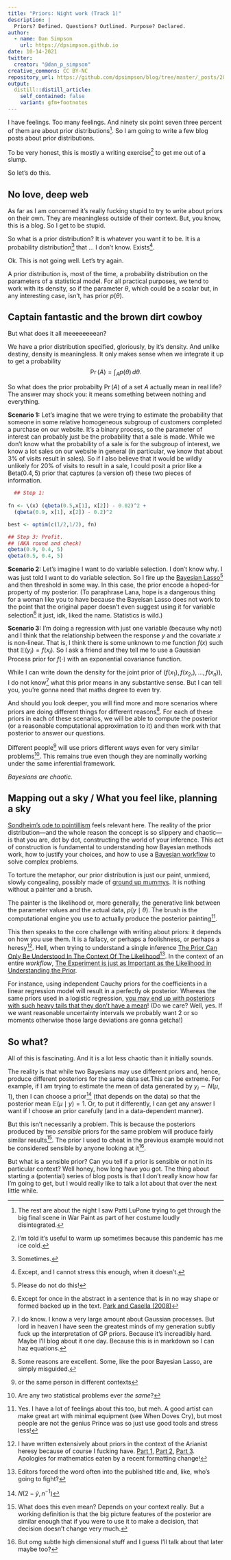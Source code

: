 ```yaml
---
title: "Priors: Night work (Track 1)"
description: |
  Priors? Defined. Questions? Outlined. Purpose? Declared.
author:
  - name: Dan Simpson
    url: https://dpsimpson.github.io
date: 10-14-2021
twitter:
  creator: "@dan_p_simpson"
creative_commons: CC BY-NC
repository_url: https://github.com/dpsimpson/blog/tree/master/_posts/2021-10-14-priors1
output:
  distill::distill_article:
    self_contained: false
    variant: gfm+footnotes 
---
```


I have feelings. Too many feelings. And ninety six point seven three percent of them are about prior distributions^[The rest are about the night I saw Patti LuPone trying to get through the big final scene in War Paint as part of her costume loudly disintegrated.]. So I am going to write a few blog posts about prior distributions. 

To be very honest, this is mostly a writing exercise^[I'm told it's useful to warm up sometimes because this pandemic has me ice cold.] to get me out of a slump. 

So let's do this.

## No love, deep web

As far as I am concerned it's really fucking stupid to try to write about priors on their own. They are meaningless outside of their context. But, you know, this is a blog. So I get to be stupid.

So what is a prior distribution? It is whatever you want it to be. It is a probability distribution^[Sometimes.] that ... I don't know. Exists^[Except, and I cannot stress this enough, when it doesn't.].

Ok. This is not going well. Let's try again.

A prior distribution is, most of the time, a probability distribution on the parameters of a statistical model. For all practical purposes, we tend to work with its density, so if the parameter $\theta$, which could be a scalar but, in any interesting case, isn't, has prior $p(\theta)$.

## Captain fantastic and the brown dirt cowboy

But what does it all meeeeeeeean?

We have a prior distribution specified, gloriously, by it's density. And unlike destiny, density is meaningless. It only makes sense when we integrate it up to get a probability $$
\Pr(A) = \int_A p(\theta)\,d\theta.
$$

So what does the prior probabilty $\Pr(A)$ of a set $A$ actually mean in real life? The answer may shock you: it means something between nothing and everything.

**Scenario 1:** Let's imagine that we were trying to estimate the probability that someone in some relative homogeneous subgroup of customers completed a purchase on our website. It's a binary process, so the parameter of interest can probably just be the probability that a sale is made. While we don't know what the probability of a sale is for the subgroup of interest, we know a lot sales on our website in general (in particular, we know that about 3% of visits result in sales). So if I also believe that it would be wildly unlikely for 20% of visits to result in a sale, I could posit a prior like a $\text{Beta}(0.4,5)$ prior that captures (a version of) these two pieces of information.

```r
  ## Step 1: 
  
fn <- \(x) (qbeta(0.5,x[1], x[2]) - 0.02)^2 + 
  (qbeta(0.9, x[1], x[2]) - 0.2)^2

best <- optim(c(1/2,1/2), fn)

## Step 3: Profit.
## (AKA round and check)
qbeta(0.9, 0.4, 5)
qbeta(0.5, 0.4, 5)
```

**Scenario 2:** Let's imagine I want to do variable selection. I don't know why. I was just told I want to do variable selection. So I fire up the [Bayesian Lasso](https://statmodeling.stat.columbia.edu/2017/11/02/king-must-die/)^[Please do not do this!] and then threshold in some way. In this case, the prior encode a hoped-for property of my posterior. (To paraphrase Lana, hope is a dangerous thing for a woman like you to have because the Bayeisan Lasso does not work to the point that the original paper doesn't even suggest using it for variable selection^[Except for once in the abstract in a sentence that is in no way shape or formed backed up in the text. [Park and Casella (2008)](https://people.eecs.berkeley.edu/~jordan/courses/260-spring09/other-readings/park-casella.pdf)] it just, idk, liked the name. Statistics is wild.)

**Scenario 3:** I'm doing a regression with just one variable (because why not) and I think that the relationship between the response $y$ and the covariate $x$ is non-linear. That is, I think there is some unknown to me function $f(x)$ such that $\mathbb{E}(y_i) = f(x_i)$. So I ask a friend and they tell me to use a Gaussian Process prior for $f(\cdot)$ with an exponential covariance function. 

While I can write down the density for the joint prior of $(f(x_1), f(x_2,), \ldots, f(x_n))$, I do not know^[I do know. I know a very large amount about Gaussian processes. But lord in heaven I have seen the greatest minds of my generation subtly fuck up the interpretation of GP priors. Because it's increadibly hard. Maybe I'll blog about it one day. Because this is in markdown so I can haz equations.] what this prior means in any substantive sense. But I can tell you, you're gonna need that maths degree to even try.

And should you look deeper, you will find more and more scenarios where priors are doing different things for different reasons^[Some reasons are excellent. Some, like the poor Bayesian Lasso, are simply misguided.]. For each of these priors in each of these scenarios, we will be able to compute the posterior (or a reasonable computational approximation to it) and then work with that posterior to answer our questions. 

Different people^[or the same person in different contexts] will use priors different ways even for very similar problems^[Are any two statistical problems ever _the same_?]. This remains true even though they are nominally working under the same inferential framework.

_Bayesians are chaotic._

## Mapping out a sky / What you feel like, planning a sky

[Sondheim's ode to pointillism](https://www.youtube.com/watch?v=ducG55pfCMQ) feels relevant here. The reality of the prior distribution---and the whole reason the concept is so slippery and chaotic---is that you are, dot by dot, constructing the world of your inference. This act of construction is fundamental to understanding how Bayesian methods work, how to justify your choices, and how to use a [Bayesian workflow](https://arxiv.org/abs/2011.01808) to solve complex problems.

To torture the metaphor, our prior distribution is just our paint, unmixed, slowly congealing, possibly made of [ground up mummys](https://en.wikipedia.org/wiki/Mummy_brown). It is nothing without a painter and a brush.

The painter is the likelihood or, more generally, the generative link between the parameter values and the actual data, $p(y \mid \theta)$. The brush is the computational engine you use to actually produce the posterior painting^[Yes. I have a lot of feelings about this too, but meh. A good artist can make great art with minimal equipment (see When Doves Cry), but most people are not the genius Prince was so just use good tools and stress less!].

This then speaks to the core challenge with writing about priors: it depends on how you use them. It is a fallacy, or perhaps a foolishness, or perhaps a heresy^[I have written extensively about priors in the context of the Arianist heresy because of course I fucking have. [Part 1](https://statmodeling.stat.columbia.edu/2018/08/21/against-arianism/), [Part 2](https://statmodeling.stat.columbia.edu/2018/09/12/against-arianism-2-arianism-grande/), [Part 3](https://statmodeling.stat.columbia.edu/2019/05/24/against-arianism-3-consider-the-cognitive-models-of-the-field/). Apologies for mathematics eaten by a recent formatting change!]. Hell, when trying to understand a single inference [The Prior Can Only Be Understood In The Context Of The Likelihood](https://www.mdpi.com/1099-4300/19/10/555)^[Editors forced the word often into the published title and, like, who's going to fight?]. In the context of an entire _workflow_, [The Experiment is just as Important as the Likelihood in Understanding the Prior](https://link.springer.com/article/10.1007/s42113-019-00051-0).

For instance, using independent Cauchy priors for the coefficients in a linear regression model will result in a perfectly ok posterior. Whereas the same priors used in a logistic regression, [you may end up with posteriors with such heavy tails that they don't have a mean](https://projecteuclid.org/journals/bayesian-analysis/volume-13/issue-2/On-the-Use-of-Cauchy-Prior-Distributions-for-Bayesian-Logistic/10.1214/17-BA1051.full)! (Do we care? Well, yes. If we want reasonable uncertainty intervals we probably want 2 or so moments otherwise those large deviations are gonna getcha!)

## So what?

All of this is fascinating. And it is a lot less chaotic than it initially sounds. 

The reality is that while two Bayesians may use different priors and, hence, produce different posteriors for the same data set.This can be extreme. For example, if I am trying to estimate the mean of data generated by $y_i \sim N(\mu, 1)$, then I can choose a prior^[$N(2-\bar{y},n^{-1})$] (that depends on the data) so that the posterior mean $\mathbb{E}(\mu \mid y) =1$. Or, to put it differently, I can get any answer I want if I choose an prior carefully (and in a data-dependent manner).

But this isn't necessarily a problem. This is because the posteriors produced by two _sensible_ priors for the same problem will produce fairly similar results^[What does this even mean? Depends on your context really. But a working definition is that the big picture features of the posterior are similar enough that if you were to use it to make a decision, that decision doesn't change very much.]. The prior I used to cheat in the previous example would not be considered sensible by anyone looking at it^[But omg subtle high dimensional stuff and I guess I'll talk about that later maybe too?].


But what is a sensible prior? Can you tell if a prior is sensible or not in its particular context? Well honey, how long have you got. The thing about starting a (potential) series of blog posts is that I don't really know how far I'm going to get, but I would really like to talk a lot about that over the next little while.

